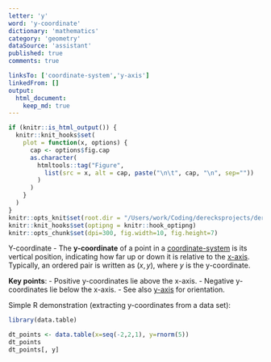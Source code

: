```yaml
---
letter: 'y'
word: 'y-coordinate'
dictionary: 'mathematics'
category: 'geometry'
dataSource: 'assistant'
published: true
comments: true

linksTo: ['coordinate-system','y-axis']
linkedFrom: []
output:
  html_document:
    keep_md: true
---
```


```r
if (knitr::is_html_output()) {
  knitr::knit_hooks$set(
    plot = function(x, options) {
      cap <- options$fig.cap
      as.character(
        htmltools::tag("Figure",
          list(src = x, alt = cap, paste("\n\t", cap, "\n", sep=""))
        )
      )
    }
  )
}
knitr::opts_knit$set(root.dir = "/Users/work/Coding/derecksprojects/derecksnotes.com-playground/derecksnotes.com/client/src/app/dictionaries/mathematics/definitions")
knitr::knit_hooks$set(optipng = knitr::hook_optipng)
knitr::opts_chunk$set(dpi=300, fig.width=10, fig.height=7)
```

<a id="y-coordinate">Y-coordinate</a> - The **y-coordinate** of a point in a [coordinate-system](#coordinate-system) is its vertical position, indicating how far up or down it is relative to the [x-axis](#x-axis). Typically, an ordered pair is written as $(x, y)$, where $y$ is the y-coordinate.

**Key points**:
- Positive y-coordinates lie above the x-axis.
- Negative y-coordinates lie below the x-axis.
- See also [y-axis](#y-axis) for orientation.

Simple R demonstration (extracting y-coordinates from a data set):

```r
library(data.table)

dt_points <- data.table(x=seq(-2,2,1), y=rnorm(5))
dt_points
dt_points[, y]
```

